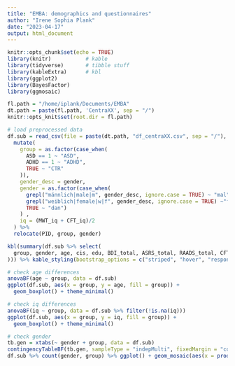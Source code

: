 ```yaml
---
title: "EMBA: demographics and questionnaires"
author: "Irene Sophia Plank"
date: "2023-04-17"
output: html_document
---
```


```r
knitr::opts_chunk$set(echo = TRUE)
library(knitr)           # kable
library(tidyverse)       # tibble stuff
library(kableExtra)      # kbl
library(ggplot2)
library(BayesFactor)
library(ggmosaic)

fl.path = "/home/iplank/Documents/EMBA"
dt.path = paste(fl.path, 'CentraXX', sep = "/")
knitr::opts_knit$set(root.dir = fl.path)

```

<style type="text/css">
.main-container {
  max-width: 1100px;
  margin-left: auto;
  margin-right: auto;
}
</style>

```r
# load preprocessed data
df.sub = read_csv(file = paste(dt.path, "df_centraXX.csv", sep = "/"), show_col_types = F) %>%
  mutate(
    group = as.factor(case_when(
      ASD == 1 ~ "ASD",
      ADHD == 1 ~ "ADHD",
      TRUE ~ "CTR"
    )),
    gender_desc = gender,
    gender = as.factor(case_when(
      grepl("männlich|male|m", gender_desc, ignore.case = TRUE) ~ "mal",
      grepl("weiblich|female|w|f", gender_desc, ignore.case = TRUE) ~"fem",
      TRUE ~ "dan")
    ) ,
    iq = (MWT_iq + CFT_iq)/2
  ) %>%
  relocate(PID, group, gender)

kbl(summary(df.sub %>% select(
  group, gender, age, cis, edu, BDI_total, ASRS_total, RAADS_total, CFT_iq, MWT_iq, iq
))) %>% kable_styling(bootstrap_options = c("striped", "hover", "responsive"))

# check age differences
anovaBF(age ~ group, data = df.sub)
ggplot(df.sub, aes(x = group, y = age, fill = group)) +
  geom_boxplot() + theme_minimal()

# check iq differences
anovaBF(iq ~ group, data = df.sub %>% filter(!is.na(iq)))
ggplot(df.sub, aes(x = group, y = iq, fill = group)) +
  geom_boxplot() + theme_minimal()

# check gender
tb.gen = xtabs(~ gender + group, data = df.sub)
contingencyTableBF(tb.gen, sampleType = "indepMulti", fixedMargin = "cols")
df.sub %>% count(gender, group) %>% ggplot() + geom_mosaic(aes(x = product(group), fill = gender))

```